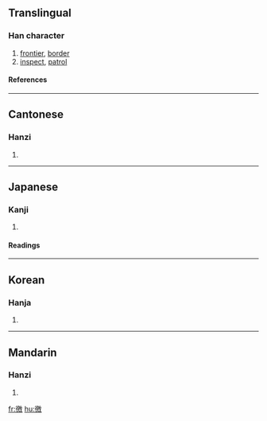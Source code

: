 ==Translingual==
===Han character===
{{Han char|rn=60|rad=彳|as=13|sn=16|four=2824<sub>0</sub>|canj=竹人竹尸大 (HOHSK)}}
# [[frontier]], [[border]]
# [[inspect]], [[patrol]]
====References====
{{Han ref|kx=0371.270|dkj=10261|dj=0699.140|hdz=20845.120|uh=5FBC|ud=24508|bh=E975|bd=59765}}
----
==Cantonese==
===Hanzi===
{{yue-hanzi|jyut=|y=giu2, giu3}}
# {{defn|Cantonese}}
----
==Japanese==
===Kanji===
{{ja-kanji|grade=|rs=彳13}}
# {{defn|Japanese}} 
====Readings====
{{ja-readings|on=[[きょう]] (kyō), [[ぎょう]] (gyō), [[よう]] (yō)|kun=[[めぐる]] (meguru), [[もとめる]] (motomeru), [[かすめる]] (kasumeru)}}
----
==Korean==
===Hanja===
{{ko-hanja|hangeul=요|eumhun=|rv=yo|mr=yo|y=yo}}
# {{defn|Korean}}
----
==Mandarin==
===Hanzi===
{{cmn-hanzi|pin=[[jiào]] ([[jiao4]])|wg=chiao<sup>4</sup>}}
# {{defn|Mandarin}}

[[fr:徼]]
[[hu:徼]]
